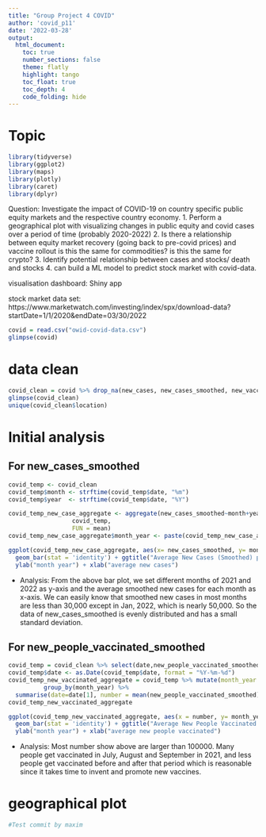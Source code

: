 ```yaml
---
title: "Group Project 4 COVID"
author: 'covid_p11'
date: '2022-03-28'
output:
  html_document:
    toc: true
    number_sections: false
    theme: flatly
    highlight: tango
    toc_float: true
    toc_depth: 4
    code_folding: hide
---
```


# Topic
```r
library(tidyverse)
library(ggplot2)
library(maps)
library(plotly)
library(caret)
library(dplyr)
```

Question: Investigate the impact of COVID-19 on country specific public equity markets and the respective country economy.
1. Perform a geographical plot with visualizing changes in public equity and covid cases over a period of time (probably 2020-2022)
2. Is there a relationship between equity market recovery (going back to pre-covid prices) and vaccine rollout
is this the same for commodities?
is this the same for crypto?
3. Identify potential relationship between cases and stocks/ death and stocks
4. can build a ML model to predict stock market with covid-data. 

visualisation dashboard: Shiny app

stock market data set: https://www.marketwatch.com/investing/index/spx/download-data?startDate=1/1/2020&endDate=03/30/2022

```r
covid = read.csv("owid-covid-data.csv")
glimpse(covid)
```




# data clean
```r
covid_clean = covid %>% drop_na(new_cases, new_cases_smoothed, new_vaccinations, new_vaccinations_smoothed, new_vaccinations_smoothed_per_million, population, median_age, extreme_poverty, total_vaccinations, hospital_beds_per_thousand, human_development_index)
glimpse(covid_clean)
unique(covid_clean$location)
```

# Initial analysis
## For new_cases_smoothed
```r
covid_temp <- covid_clean
covid_temp$month <- strftime(covid_temp$date, "%m")
covid_temp$year  <- strftime(covid_temp$date, "%Y")

covid_temp_new_case_aggregate <- aggregate(new_cases_smoothed~month+year, 
                  covid_temp,
                  FUN = mean)
covid_temp_new_case_aggregate$month_year <- paste(covid_temp_new_case_aggregate$month, covid_temp_new_case_aggregate$year)
```

```r
ggplot(covid_temp_new_case_aggregate, aes(x= new_cases_smoothed, y= month_year)) +
  geom_bar(stat = 'identity') + ggtitle("Average New Cases (Smoothed) per Month") +
  ylab("month year") + xlab("average new cases")
```

- Analysis: From the above bar plot, we set different months of 2021 and 2022 as y-axis and the average smoothed new cases for each month as x-axis. We can easily know that smoothed new cases in most months are less than 30,000 except in Jan, 2022, which is nearly 50,000. So the data of new_cases_smoothed is evenly distributed and has a small standard deviation.

## For new_people_vaccinated_smoothed
```r
covid_temp = covid_clean %>% select(date,new_people_vaccinated_smoothed)
covid_temp$date <- as.Date(covid_temp$date, format = "%Y-%m-%d")
covid_temp_new_vaccinated_aggregate = covid_temp %>% mutate(month_year = as.character(format(date, "%m-%Y"))) %>%
          group_by(month_year) %>%
  summarise(date=date[1], number = mean(new_people_vaccinated_smoothed))
covid_temp_new_vaccinated_aggregate  
```

```r
ggplot(covid_temp_new_vaccinated_aggregate, aes(x = number, y= month_year)) +
  geom_bar(stat = 'identity') + ggtitle("Average New People Vaccinated (Smoothed) per Month") +
  ylab("month year") + xlab("average new people vaccinated")
```

- Analysis: Most number show above are larger than 100000. Many people get vaccinated in July, August and September in 2021, and less people get vaccinated before and after that period which is reasonable since it takes time to invent and promote new vaccines.

# geographical plot

```r
#Test commit by maxim
```

